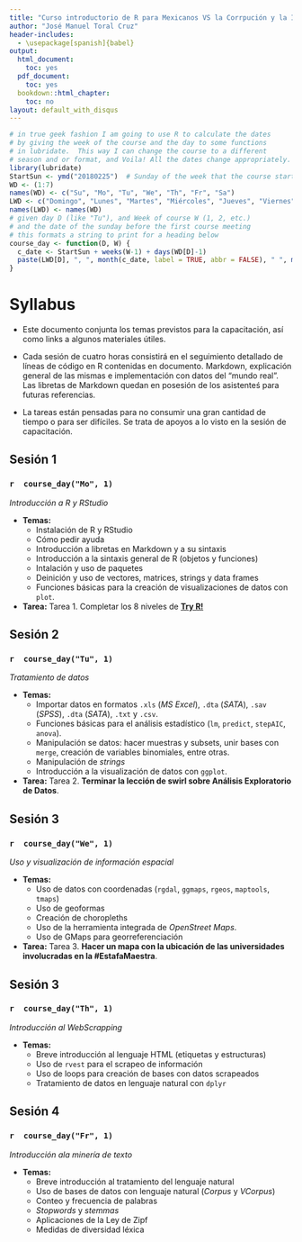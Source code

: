 ```yaml
---
title: "Curso introductorio de R para Mexicanos VS la Corrpución y la Impunidad"
author: "José Manuel Toral Cruz"
header-includes:
  - \usepackage[spanish]{babel}
output:
  html_document:
    toc: yes
  pdf_document:
    toc: yes
  bookdown::html_chapter:
    toc: no
layout: default_with_disqus
---
```


```r
# in true geek fashion I am going to use R to calculate the dates
# by giving the week of the course and the day to some functions
# in lubridate.  This way I can change the course to a different
# season and or format, and Voila! All the dates change appropriately.
library(lubridate)
StartSun <- ymd("20180225")  # Sunday of the week that the course starts
WD <- (1:7)
names(WD) <- c("Su", "Mo", "Tu", "We", "Th", "Fr", "Sa")
LWD <- c("Domingo", "Lunes", "Martes", "Miércoles", "Jueves", "Viernes", "Sábado")
names(LWD) <- names(WD)
# given day D (like "Tu"), and Week of course W (1, 2, etc.)
# and the date of the sunday before the first course meeting
# this formats a string to print for a heading below
course_day <- function(D, W) {
  c_date <- StartSun + weeks(W-1) + days(WD[D]-1)
  paste(LWD[D], ", ", month(c_date, label = TRUE, abbr = FALSE), " ", mday(c_date), ", ", year(c_date), sep="")
}
```


# Syllabus  {#syllabus}

* Este documento conjunta los temas previstos para la capacitación, así como links a algunos materiales útiles. 

* Cada sesión de cuatro horas consistirá en el seguimiento detallado de líneas de código en R contenidas en documento. Markdown, explicación general de las mismas e implementación con datos del "mundo real". Las libretas de Markdown quedan en posesión de los asistenteś para futuras referencias.

* La tareas están pensadas para no consumir una gran cantidad de tiempo o para ser difíciles. Se trata de apoyos a lo visto en la sesión de capacitación.


## Sesión 1 {#syl-week-1}

### `r  course_day("Mo", 1)`
_Introducción a R y RStudio_

* __Temas:__
    + Instalación de R y RStudio
    + Cómo pedir ayuda
    + Introducción a libretas en Markdown y a su sintaxis
    + Introducción a la sintaxis general de R (objetos y funciones)
    + Intalación y uso de paquetes
    + Deinición y uso de vectores, matrices, strings y data frames
    + Funciones básicas para la creación de visualizaciones de datos con `plot`.
    
* __Tarea:__ Tarea 1.  Completar los 8 niveles de [**Try R!**](http://tryr.codeschool.com)



## Sesión 2 {#syl-week-2}

### `r  course_day("Tu", 1)`
_Tratamiento de datos_

* __Temas:__
    + Importar datos en formatos `.xls` (*MS Excel*), `.dta` (*SATA*), `.sav` (*SPSS*), `.dta` (*SATA*), `.txt` y `.csv`.
    + Funciones básicas para el análisis estadístico (`lm`, `predict`, `stepAIC`, `anova`).
    + Manipulación se datos: hacer muestras y subsets, unir bases con `merge`, creación de variables binomiales, entre otras.
    + Manipulación de *strings*
    + Introducción a la visualización de datos con `ggplot`.
* __Tarea:__ Tarea 2.  **Terminar la lección de  swirl sobre Análisis Exploratorio de Datos**.



## Sesión 3 {#syl-week-2}

### `r  course_day("We", 1)`
_Uso y visualización de información espacial_

* __Temas:__
    + Uso de datos con coordenadas (`rgdal`, `ggmaps`, `rgeos`, `maptools`, `tmaps`)
    + Uso de geoformas
    + Creación de choropleths
    + Uso de la herramienta integrada de *OpenStreet Maps*.
    + Uso de GMaps para georreferenciación
    
* __Tarea:__ Tarea 3.  **Hacer un mapa con la ubicación de las universidades involucradas en la #EstafaMaestra**.

## Sesión 3 {#syl-week-2}

### `r  course_day("Th", 1)`
_Introducción al WebScrapping _

* __Temas:__
    + Breve introducción al lenguaje HTML (etiquetas y estructuras)
    + Uso de `rvest` para el scrapeo de información
    + Uso de loops para creación de bases con datos scrapeados
    + Tratamiento de datos en lenguaje natural con `dplyr`
    
    
## Sesión 4 {#syl-week-2}

### `r  course_day("Fr", 1)`
_Introducción ala minería de texto_

* __Temas:__
    + Breve introducción al tratamiento del lenguaje natural
    + Uso de bases de datos con lenguaje natural (*Corpus* y *VCorpus*)
    + Conteo y frecuencia de palabras
    + *Stopwords* y *stemmas*
    + Aplicaciones de la Ley de Zipf
    + Medidas de diversidad léxica
    





